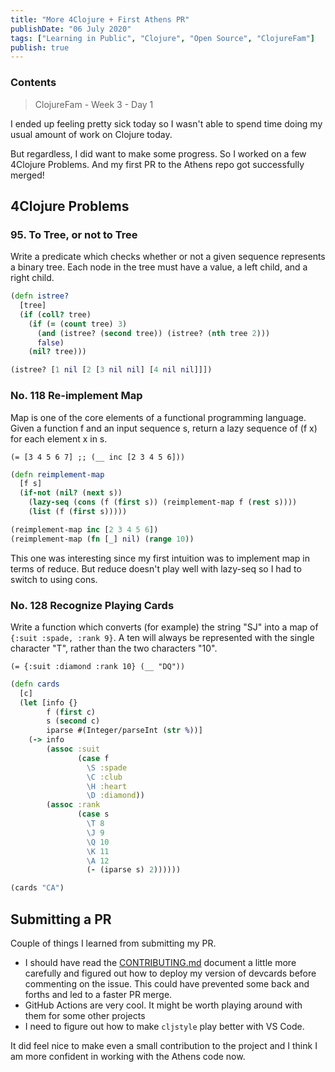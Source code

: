 ```yaml
---
title: "More 4Clojure + First Athens PR"
publishDate: "06 July 2020"
tags: ["Learning in Public", "Clojure", "Open Source", "ClojureFam"]
publish: true
---
```


### Contents

> ClojureFam - Week 3 - Day 1

I ended up feeling pretty sick today so I wasn't able to spend time doing my usual amount of work on Clojure today.

But regardless, I did want to make some progress. So I worked on a few 4Clojure Problems. And my first PR to the Athens repo got successfully merged!

## 4Clojure Problems

### 95. To Tree, or not to Tree

Write a predicate which checks whether or not a given sequence represents a binary tree. Each node in the tree must have a value, a left child, and a right child.

```clojure
(defn istree?
  [tree]
  (if (coll? tree)
    (if (= (count tree) 3)
      (and (istree? (second tree)) (istree? (nth tree 2)))
      false)
    (nil? tree)))

(istree? [1 nil [2 [3 nil nil] [4 nil nil]]])
```

### No. 118 Re-implement Map

Map is one of the core elements of a functional programming language. Given a function f and an input sequence s, return a lazy sequence of (f x) for each element x in s.

`(= [3 4 5 6 7] ;; (__ inc [2 3 4 5 6]))`

```clojure
(defn reimplement-map
  [f s]
  (if-not (nil? (next s))
    (lazy-seq (cons (f (first s)) (reimplement-map f (rest s))))
    (list (f (first s)))))

(reimplement-map inc [2 3 4 5 6])
(reimplement-map (fn [_] nil) (range 10))
```

This one was interesting since my first intuition was to implement map in terms of reduce. But reduce doesn't play well with lazy-seq so I had to switch to using cons.

### No. 128 Recognize Playing Cards

Write a function which converts (for example) the string "SJ" into a map of `{:suit :spade, :rank 9}`. A ten will always be represented with the single character "T", rather than the two characters "10".

`(= {:suit :diamond :rank 10} (__ "DQ"))`

```clojure
(defn cards
  [c]
  (let [info {}
        f (first c)
        s (second c)
        iparse #(Integer/parseInt (str %))]
    (-> info
        (assoc :suit
               (case f
                 \S :spade
                 \C :club
                 \H :heart
                 \D :diamond))
        (assoc :rank
               (case s
                 \T 8
                 \J 9
                 \Q 10
                 \K 11
                 \A 12
                 (- (iparse s) 2))))))

(cards "CA")
```

## Submitting a PR

Couple of things I learned from submitting my PR.

- I should have read the [CONTRIBUTING.md](https://github.com/athensresearch/athens/blob/master/CONTRIBUTING.md) document a little more carefully and figured out how to deploy my version of devcards before commenting on the issue. This could have prevented some back and forths and led to a faster PR merge.
- GitHub Actions are very cool. It might be worth playing around with them for some other projects
- I need to figure out how to make `cljstyle` play better with VS Code.

It did feel nice to make even a small contribution to the project and I think I am more confident in working with the Athens code now.
